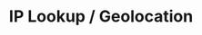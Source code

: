 ---
slug: "ip-lookup"
title: "IP Lookup / Geolocation"
description: "Find location, ISP, and other details of any IP address instantly."
category: "Privacy & Security Tools"
categorySlug: "security-tools"
icon: "🌐"
features:
  - Lookup IP address location
  - Identify ISP and region
  - Quick and accurate results
---